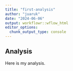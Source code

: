 ---
title: "first-analysis"
author: "juaruk"
date: "2024-06-06"
output: workflowr::wflow_html
editor_options:
  chunk_output_type: console
---
## Analysis
Here is my analysis.  



